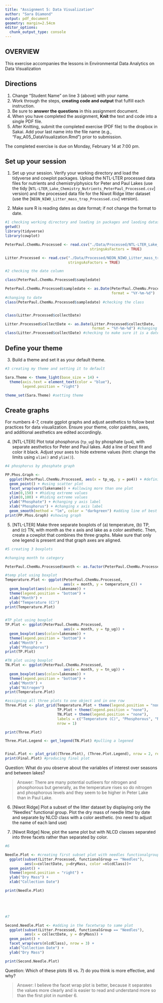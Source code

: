 ```yaml
---
title: "Assignment 5: Data Visualization"
author: "Sara Diamond"
output: pdf_document
geometry: margin=2.54cm
editor_options: 
  chunk_output_type: console
---
```


## OVERVIEW

This exercise accompanies the lessons in Environmental Data Analytics on Data Visualization 

## Directions
1. Change "Student Name" on line 3 (above) with your name.
2. Work through the steps, **creating code and output** that fulfill each instruction.
3. Be sure to **answer the questions** in this assignment document.
4. When you have completed the assignment, **Knit** the text and code into a single PDF file.
5. After Knitting, submit the completed exercise (PDF file) to the dropbox in Sakai. Add your last name into the file name (e.g., "Fay_A05_DataVisualization.Rmd") prior to submission.

The completed exercise is due on Monday, February 14 at 7:00 pm.



## Set up your session 
1. Set up your session. Verify your working directory and load the tidyverse 
and cowplot packages. Upload the NTL-LTER processed data files for nutrients 
and chemistry/physics for Peter and Paul Lakes (use the tidy 
[`NTL-LTER_Lake_Chemistry_Nutrients_PeterPaul_Processed.csv`] version) and 
the processed data file for the Niwot Ridge litter dataset (use the [`NEON_NIWO_Litter_mass_trap_Processed.csv`] version). 

2. Make sure R is reading dates as date format; if not change the format to date.

```r
#1 checking working directory and loading in packages and laoding datasets
getwd()
library(tidyverse)
library(cowplot)

PeterPaul.ChemNu.Processed <- read.csv("./Data/Processed/NTL-LTER_Lake_Chemistry_Nutrients_PeterPaul_Processed.csv", 
                                       stringsAsFactors = TRUE)

Litter.Processed <- read.csv("./Data/Processed/NEON_NIWO_Litter_mass_trap_Processed.csv", 
                             stringsAsFactors = TRUE)

#2 checking the date column

class(PeterPaul.ChemNu.Processed$sampledate)

PeterPaul.ChemNu.Processed$sampledate <- as.Date(PeterPaul.ChemNu.Processed$sampledate, 
                                                 format = "%Y-%m-%d") 
#changing to date
class(PeterPaul.ChemNu.Processed$sampledate) #checking the class


class(Litter.Processed$collectDate)

Litter.Processed$collectDate <- as.Date(Litter.Processed$collectDate, 
                                        format = "%Y-%m-%d") #changing the date
class(Litter.Processed$collectDate) #checking to make sure it is a date

```
## Define your theme
3. Build a theme and set it as your default theme.

```r
#3 creating my theme and setting it to default 

Sara.Theme <- theme_light(base_size = 14) +
  theme(axis.text = element_text(color = "blue"), 
        legend.position = "right") 

theme_set(Sara.Theme) #setting theme

```

## Create graphs
For numbers 4-7, create ggplot graphs and adjust aesthetics to follow best practices for data visualization. Ensure your theme, color palettes, axes, and additional aesthetics are edited accordingly.

4. [NTL-LTER] Plot total phosphorus (`tp_ug`) by phosphate (`po4`), with separate aesthetics for Peter and Paul lakes. Add a line of best fit and color it black. Adjust your axes to hide extreme values (hint: change the limits using `xlim()` and `ylim()`).

```r
#4 phosphorus by phosphate graph 

PP.Phos.Graph <- 
  ggplot(PeterPaul.ChemNu.Processed, aes(x = tp_ug, y = po4)) + #defining aesthetic
  geom_point() + #using scatter plot
  facet_wrap(vars(lakename)) + #allowing more than one plot 
  xlim(0,150) + #hiding extreme values
  ylim(0,100) + #hiding extreme values
  ylab("Phosphate") + #changing y axis label
  xlab("Phosphorus") + #changing x axis label
  geom_smooth(method = "lm", color = "darkgreen") #adding line of best fit
print(PP.Phos.Graph) #showing graph


```


5. [NTL-LTER] Make three separate boxplots of (a) temperature, (b) TP, and (c) TN, with month as the x axis and lake as a color aesthetic. Then, create a cowplot that combines the three graphs. Make sure that only one legend is present and that graph axes are aligned.

```r
#5 creating 3 boxplots

#changing month to category

PeterPaul.ChemNu.Processed$month <- as.factor(PeterPaul.ChemNu.Processed$month)

#temp plot using boxplot
Temperature.Plot <- ggplot(PeterPaul.ChemNu.Processed, 
                           aes(x = month, y = temperature_C)) +
  geom_boxplot(aes(color=lakename)) +
  theme(legend.position = "bottom") +
  xlab("Month") +
  ylab("Temperature (C)")
print(Temperature.Plot)
                             

#TP plot using boxplot
TP.Plot <- ggplot(PeterPaul.ChemNu.Processed, 
                           aes(x = month, y = tp_ug)) +
  geom_boxplot(aes(color=lakename)) +
  theme(legend.position = "bottom") +
  xlab("Month") +
  ylab("Phosphorus")
print(TP.Plot)

#TN plot using boxplot
TN.Plot <- ggplot(PeterPaul.ChemNu.Processed, 
                           aes(x = month, y = tn_ug)) +
  geom_boxplot(aes(color=lakename)) +
  theme(legend.position = "bottom") +
  xlab("Month") +
  ylab("Nitrogen")
print(Temperature.Plot)

#assigning all three plots to one object and in one row
Three.Plot <- plot_grid(Temperature.Plot + theme(legend.position = "none"), 
                        TP.Plot + theme(legend.position = "none"), 
                        TN.Plot + theme(legend.position = "none"), 
                        labels = c("Temperature (C)", "Phosphorous", "Nitrogen"), 
                        nrow = 1)

print(Three.Plot)

Three.Plot.Legend <- get_legend(TN.Plot) #pulling a legened


Final.Plot <- plot_grid((Three.Plot), (Three.Plot.Legend), nrow = 2, rel_heights = c(3, 0.5))
print(Final.Plot) #producing final plot
```

Question: What do you observe about the variables of interest over seasons and between lakes? 

> Answer: There are many potential outlieers for nitrogen and phosphorous but generally, as the temperature rises so do nitrogen and phosphorous levels and they seem to be higher in Peter Lake than in Paul Lake.

6. [Niwot Ridge] Plot a subset of the litter dataset by displaying only the "Needles" functional group. Plot the dry mass of needle litter by date and separate by NLCD class with a color aesthetic. (no need to adjust the name of each land use)

7. [Niwot Ridge] Now, plot the same plot but with NLCD classes separated into three facets rather than separated by color. 

```r
#6

Needle.Plot <- #creating first subset plot with needles functionalgroup and nlcd as the color aes
  ggplot(subset(Litter.Processed, functionalGroup == "Needles"), 
         aes(x=collectDate, y=dryMass, color =nlcdClass))+
  geom_point() + 
  theme(legend.position = "right") + 
  ylab("Dry Mass") + 
  xlab("Collection Date")

print(Needle.Plot)



  

#7

Second.Needle.Plot <- #adding in the facetwrap to same plot
  ggplot(subset(Litter.Processed, functionalGroup == "Needles"), 
         aes(x = collectDate, y = dryMass)) + 
  geom_point() +
  facet_wrap(vars(nlcdClass), nrow = 3) +
  xlab("Collection Date") +
  ylab("Dry Mass")

print(Second.Needle.Plot)


```
Question: Which of these plots (6 vs. 7) do you think is more effective, and why? 

> Answer: I believe the facet wrap plot is better, because it separates the values more clearly and is easier to read and understand more so than the first plot in number 6. 
